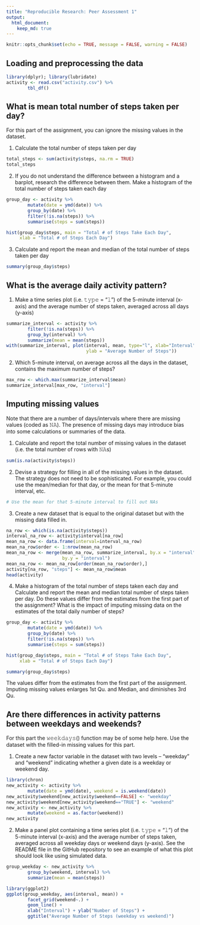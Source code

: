 ```yaml
---
title: "Reproducible Research: Peer Assessment 1"
output: 
  html_document:
    keep_md: true
---
```


```r
knitr::opts_chunk$set(echo = TRUE, message = FALSE, warning = FALSE)
```

## Loading and preprocessing the data
```r
library(dplyr); library(lubridate)
activity <- read.csv("activity.csv") %>%
        tbl_df()
```

## What is mean total number of steps taken per day?
For this part of the assignment, you can ignore the missing values in the dataset.

1. Calculate the total number of steps taken per day
```r
total_steps <- sum(activity$steps, na.rm = TRUE)
total_steps
```

2. If you do not understand the difference between a histogram and a barplot, research the difference between them. Make a histogram of the total number of steps taken each day
```r
group_day <- activity %>%
        mutate(date = ymd(date)) %>%
        group_by(date) %>%
        filter(!is.na(steps)) %>%
        summarise(steps = sum(steps))

hist(group_day$steps, main = "Total # of Steps Take Each Day",
     xlab = "Total # of Steps Each Day")
```

3. Calculate and report the mean and median of the total number of steps taken per day
```r
summary(group_day$steps)
```

## What is the average daily activity pattern?
1. Make a time series plot (i.e. 𝚝𝚢𝚙𝚎 = "𝚕") of the 5-minute interval (x-axis) and the average number of steps taken, averaged across all days (y-axis)
```r
summarize_interval <- activity %>%
        filter(!is.na(steps)) %>%
        group_by(interval) %>%
        summarize(mean = mean(steps))
with(summarize_interval, plot(interval, mean, type="l", xlab="Interval",
                              ylab = "Average Number of Steps"))
```

2. Which 5-minute interval, on average across all the days in the dataset, contains the maximum number of steps?
```r
max_row <- which.max(summarize_interval$mean)
summarize_interval[max_row, "interval"]
```

## Imputing missing values
Note that there are a number of days/intervals where there are missing values (coded as 𝙽𝙰). The presence of missing days may introduce bias into some calculations or summaries of the data.

1. Calculate and report the total number of missing values in the dataset (i.e. the total number of rows with 𝙽𝙰s)
```r
sum(is.na(activity$steps))
```

2. Devise a strategy for filling in all of the missing values in the dataset. The strategy does not need to be sophisticated. For example, you could use the mean/median for that day, or the mean for that 5-minute interval, etc.
```r
# Use the mean for that 5-minute interval to fill out NAs
```

3. Create a new dataset that is equal to the original dataset but with the missing data filled in.
```r
na_row <- which(is.na(activity$steps))
interval_na_row <- activity$interval[na_row]
mean_na_row <- data.frame(interval=interval_na_row)
mean_na_row$order <- 1:nrow(mean_na_row)
mean_na_row <- merge(mean_na_row, summarize_interval, by.x = "interval", 
                     by.y = "interval")
mean_na_row <- mean_na_row[order(mean_na_row$order),]
activity[na_row, "steps"] <- mean_na_row$mean
head(activity)
```

4. Make a histogram of the total number of steps taken each day and Calculate and report the mean and median total number of steps taken per day. Do these values differ from the estimates from the first part of the assignment? What is the impact of imputing missing data on the estimates of the total daily number of steps?
```r
group_day <- activity %>%
        mutate(date = ymd(date)) %>%
        group_by(date) %>%
        filter(!is.na(steps)) %>%
        summarise(steps = sum(steps))

hist(group_day$steps, main = "Total # of Steps Take Each Day",
     xlab = "Total # of Steps Each Day")

summary(group_day$steps)
```
The values differ from the estimates from the first part of the assignment.  
Imputing missing values enlarges 1st Qu. and Median, and diminishes 3rd Qu.

## Are there differences in activity patterns between weekdays and weekends?
For this part the 𝚠𝚎𝚎𝚔𝚍𝚊𝚢𝚜() function may be of some help here. Use the dataset with the filled-in missing values for this part.

1. Create a new factor variable in the dataset with two levels – “weekday” and “weekend” indicating whether a given date is a weekday or weekend day.
```r
library(chron)
new_activity <- activity %>%
        mutate(date = ymd(date), weekend = is.weekend(date))
new_activity$weekend[new_activity$weekend==FALSE] <- "weekday"
new_activity$weekend[new_activity$weekend=="TRUE"] <- "weekend"
new_activity <- new_activity %>%
        mutate(weekend = as.factor(weekend))
new_activity
```

2. Make a panel plot containing a time series plot (i.e. 𝚝𝚢𝚙𝚎 = "𝚕") of the 5-minute interval (x-axis) and the average number of steps taken, averaged across all weekday days or weekend days (y-axis). See the README file in the GitHub repository to see an example of what this plot should look like using simulated data.
```r
group_weekday <- new_activity %>%
        group_by(weekend, interval) %>%
        summarize(mean = mean(steps))

library(ggplot2)
ggplot(group_weekday, aes(interval, mean)) + 
        facet_grid(weekend~.) + 
        geom_line() +
        xlab("Interval") + ylab("Number of Steps") +
        ggtitle("Average Number of Steps (weekday vs weekend)")
```